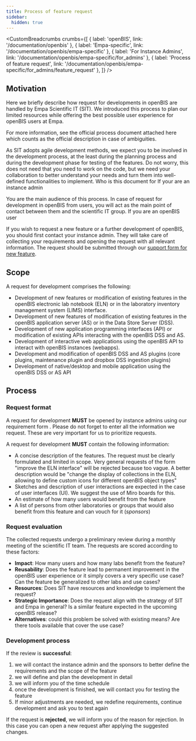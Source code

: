 ---
title: Process of feature request
sidebar:
  hidden: true
---


<CustomBreadcrumbs
  crumbs={[
    { label: 'openBIS', link: '/documentation/openbis' },
    { label: 'Empa-specific', link: '/documentation/openbis/empa-specific' },
    { label: 'For Instance Admins', link: '/documentation/openbis/empa-specific/for_admins' },
    { label: 'Process of feature request', link: '/documentation/openbis/empa-specific/for_admins/feature_request' },
  ]}
/>

## Motivation

Here we briefly describe how request for developments in openBIS are handled by Empa Scientific IT (SIT). We introduced this process to plan our limited resources while offering the best possible user experience for openBIS users at Empa.

For more information, see the official process document attached here which counts as the official description in case of ambiguities.

As SIT adopts agile development methods, we expect you to be involved in the development process, at the least during the planning process and during the development phase for testing of the features. Do not worry, this does not need that you need to work on the code, but we need your collaboration to better understand your needs and turn them into well-defined functionalities to implement.
Who is this document for
If your are an instance admin

You are the main audience of this process. In case of request for development in openBIS from users, you will act as the main point of contact between them and the scientific IT group.
If you are an openBIS user

If you wish to request a new feature or a further development of openBIS, you should first contact your instance admin. They will take care of collecting your requirements and opening the request with all relevant information. The request should be submitted through our [support form for new feature](../../Support.md).

## Scope

A request for development comprises the following:

- Development of new features or modification of existing features in the openBIS electronic lab notebook (ELN) or in the laboratory inventory management system (LIMS) interface.
- Development of new features of modification of existing features in the openBIS application server (AS) or in the Data Store Server (DSS).
- Development of new application programming interfaces (API) or modification of existing APIs interacting with the openBIS DSS and AS.
- Development of interactive web applications using the openBIS API to interact with openBIS instances (webapps).
- Development and modification of openBIS DSS and AS plugins  (core plugins, maintenance plugin and dropbox DSS ingestion plugins)
- Development of native/desktop and mobile application using  the openBIS DSS or AS API

## Process

### Request format

A request for development **MUST** be opened by instance admins  using our requirement form . Please do not forget to enter all the information we request. These are very important for us to prioritize requests.

A request for development **MUST** contain the following information:

- A concise description of the features. The request must be clearly formulated and limited in scope. Very general requests of the form "improve the ELN interface" will be rejected because too vague. A better description would be "change the display of collections in the ELN, allowing to define custom icons for different openBIS object types"
- Sketches and description of user interactions are expected in the case of user interfaces (UI). We suggest the use of Miro boards for this.
- An estimate of how many users would benefit from the feature
- A list of persons  from other laboratories or groups that would also benefit from this feature and can vouch for it  (*sponsors*)

### Request evaluation

The collected requests undergo a preliminary review during a monthly meeting of the scientific IT team. The requests are scored according to these factors:

- **Impact**: How many users and how many labs benefit from the feature?
- **Reusability**: Does the feature lead to permanent improvement in the openBIS user experience or it simply covers a very specific use case? Can the feature be generalized to other labs and use cases?
- **Resources**: Does SIT have resources and knowledge to implement the request?
- **Strategic Importance**: Does the request align with the strategy of SIT and Empa in general? Is a similar feature expected in the upcoming openBIS release?
- **Alternatives**: could this problem be solved with existing means? Are there tools available that cover the use case?

### Development process

If the review is **successful**:

1. we will contact the instance admin and the sponsors to better define the requirements and the scope of the feature
2. we will define and plan the development in detail
3. we will inform you of the time schedule
4. once the development is finished, we will contact you for testing the feature
5. If minor adjustments are needed, we redefine requirements, continue development and ask you to test again

If the request is **rejected**, we will inform you of the reason for rejection. In this case you can open a new  request after applying the suggested changes.
